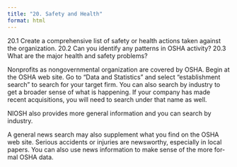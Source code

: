 ```yaml
---
title: "20. Safety and Health"
format: html
---
```


20.1 Cre­ate a com­pre­hen­sive list of safety or health actions taken against the organization.
20.2 Can you iden­tify any pat­terns in OSHA activ­ity?
20.3 What are the major health and safety problems?

Nonprofits as nongovernmental organization are covered by OSHA. Begin at the OSHA web site. Go to “Data and Sta­tis­tics” and select “estab­lish­ment search” to search for your tar­get firm. You can also search by indus­try to get a broader sense of what is hap­pen­ing. If your com­pany has made recent acqui­si­tions, you will need to search under that name as well.

NIOSH also pro­vides more gen­eral infor­ma­tion and you can search by industry.

A gen­eral news search may also sup­ple­ment what you find on the OSHA web site. Seri­ous acci­dents or injuries are news­wor­thy, espe­cially in local papers. You can also use news infor­ma­tion to make sense of the more for­mal OSHA data.
